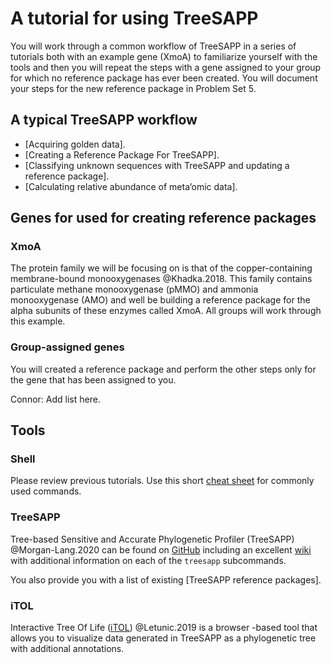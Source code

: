 # A tutorial for using TreeSAPP

You will work through a common workflow of TreeSAPP in a series of tutorials both with an example gene (XmoA) to familiarize yourself with the tools and then you will repeat the steps with a gene assigned to your group for which no reference package has ever been created. You will document your steps for the new reference package in Problem Set 5.

## A typical TreeSAPP workflow

- [Acquiring golden data].
- [Creating a Reference Package For TreeSAPP].
- [Classifying unknown sequences with TreeSAPP and updating a reference package].
- [Calculating relative abundance of meta'omic data].

## Genes for used for creating reference packages

### XmoA

The protein family we will be focusing on is that of the copper-containing membrane-bound monooxygenases @Khadka.2018. This family contains particulate methane monooxygenase (pMMO) and ammonia monooxygenase (AMO) and well be building a reference package for the alpha subunits of these enzymes called XmoA. All groups will work through this example.

### Group-assigned genes

You will created a reference package and perform the other steps only for the gene that has been assigned to you.

Connor: Add list here.

## Tools

### Shell

Please review previous tutorials. Use this short [cheat sheet](#shell-cheat-sheet) for commonly used commands.

### TreeSAPP

Tree-based Sensitive and Accurate Phylogenetic Profiler (TreeSAPP) @Morgan-Lang.2020 can be found on
[GitHub](https://github.com/hallamlab/TreeSAPP) including an excellent [wiki](https://github.com/hallamlab/TreeSAPP/wiki) with additional information on each of the `treesapp` subcommands.

You also provide you with a list of existing [TreeSAPP reference packages].

### iTOL

Interactive Tree Of Life ([iTOL](https://itol.embl.de/)) @Letunic.2019 is a browser -based tool that allows you to visualize data generated in TreeSAPP as a phylogenetic tree with additional annotations.
